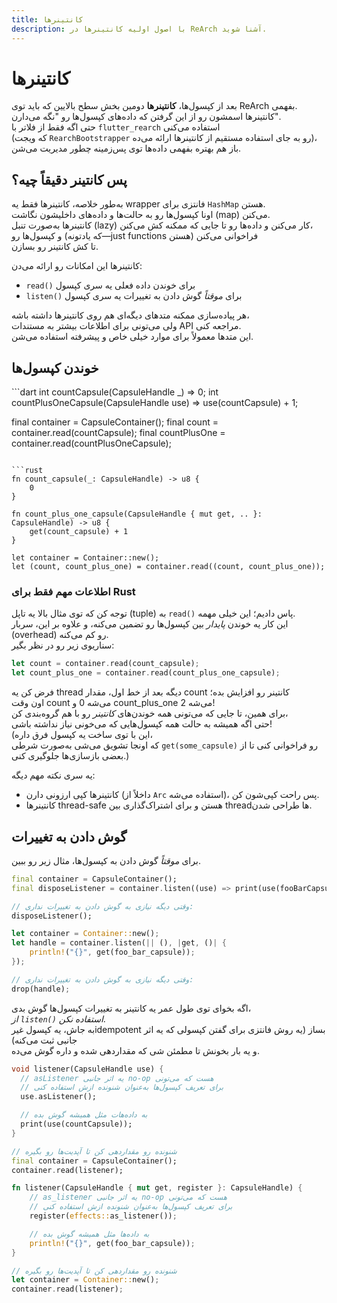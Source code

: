 ```yaml
---
title: کانتینرها
description: با اصول اولیه کانتینرها در ReArch آشنا شوید.
---
```


# کانتینرها
بعد از کپسول‌ها، **کانتینرها** دومین بخش سطح بالایین که باید توی ReArch بفهمی.  
کانتینرها اسمشون رو از این گرفتن که داده‌های کپسول‌ها رو "نگه می‌دارن".  
حتی اگه فقط از فلاتر با `flutter_rearch` استفاده می‌کنی  
(که ویجت `RearchBootstrapper` رو به جای استفاده مستقیم از کانتینرها ارائه می‌ده)،  
باز هم بهتره بفهمی داده‌ها توی پس‌زمینه چطور مدیریت می‌شن.

## پس کانتینر دقیقاً چیه؟
به‌طور خلاصه، کانتینرها فقط یه wrapper فانتزی برای `HashMap` هستن.  
اونا کپسول‌ها رو به حالت‌ها و داده‌های داخلیشون نگاشت (map) می‌کنن.  
کانتینرها به‌صورت تنبل (lazy) کار می‌کنن و داده‌ها رو تا جایی که ممکنه کش می‌کنن،  
و کپسول‌ها رو (که یادتونه—just functions هستن) فراخوانی می‌کنن  
تا کش کانتینر رو بسازن.

کانتینرها این امکانات رو ارائه می‌دن:  
- `read()` برای خوندن داده فعلی یه سری کپسول  
- `listen()` برای *موقتاً* گوش دادن به تغییرات یه سری کپسول  

هر پیاده‌سازی ممکنه متدهای دیگه‌ای هم روی کانتینرها داشته باشه،  
ولی می‌تونی برای اطلاعات بیشتر به مستندات API مراجعه کنی.  
این متدها معمولاً برای موارد خیلی خاص و پیشرفته استفاده می‌شن.

## خوندن کپسول‌ها
<CodeGroup title="خوندن کپسول‌ها">
  ```dart
  int countCapsule(CapsuleHandle _) => 0;
  int countPlusOneCapsule(CapsuleHandle use) => use(countCapsule) + 1;

  final container = CapsuleContainer();
  final count = container.read(countCapsule);
  final countPlusOne = container.read(countPlusOneCapsule);
  ```

  ```rust
  fn count_capsule(_: CapsuleHandle) -> u8 {
      0
  }

  fn count_plus_one_capsule(CapsuleHandle { mut get, .. }: CapsuleHandle) -> u8 {
      get(count_capsule) + 1
  }

  let container = Container::new();
  let (count, count_plus_one) = container.read((count, count_plus_one));
  ```
</CodeGroup>

### اطلاعات مهم فقط برای Rust
توجه کن که توی مثال بالا یه تاپل (tuple) به `read()` پاس دادیم؛ این خیلی مهمه.  
این کار یه خوندن *پایدار* بین کپسول‌ها رو تضمین می‌کنه، و علاوه بر این، سربار (overhead) رو کم می‌کنه.  
سناریوی زیر رو در نظر بگیر:

```rust
let count = container.read(count_capsule);
let count_plus_one = container.read(count_plus_one_capsule);
```

فرض کن یه thread دیگه بعد از خط اول، مقدار count کانتینر رو افزایش بده؛  
اون وقت count می‌شه 0 و count_plus_one می‌شه 2!  
برای همین، تا جایی که می‌تونی همه خوندن‌های *کانتینر* رو با هم گروه‌بندی کن،  
حتی اگه همیشه به حالت همه کپسول‌هایی که می‌خونی نیاز نداشته باشی!  
(این با توی ساخت یه کپسول فرق داره،  
که اونجا تشویق می‌شی به‌صورت شرطی `get(some_capsule)` رو فراخوانی کنی تا از بعضی بازسازی‌ها جلوگیری کنی.)

یه سری نکته مهم دیگه:  
- کانتینرها کپی ارزونی دارن (داخلاً از `Arc` استفاده می‌شه)، پس راحت کپی‌شون کن.  
- کانتینرها thread-safe هستن و برای اشتراک‌گذاری بین threadها طراحی شدن.

## گوش دادن به تغییرات
برای *موقتاً* گوش دادن به کپسول‌ها، مثال زیر رو ببین.
<CodeGroup title="موقتاً گوش دادن به کپسول‌ها">
  ```dart
  final container = CapsuleContainer();
  final disposeListener = container.listen((use) => print(use(fooBarCapsule)));

  // وقتی دیگه نیازی به گوش دادن به تغییرات نداری:  
  disposeListener();
  ```

  ```rust
  let container = Container::new();
  let handle = container.listen(|| (), |get, ()| {
      println!("{}", get(foo_bar_capsule));
  });

  // وقتی دیگه نیازی به گوش دادن به تغییرات نداری:  
  drop(handle);
  ```
</CodeGroup>

اگه بخوای توی طول عمر یه کانتینر به تغییرات کپسول‌ها گوش بدی،  
*از `listen()` استفاده نکن*.  
به جاش، یه کپسول غیرidempotent بساز (یه روش فانتزی برای گفتن کپسولی که یه اثر جانبی ثبت می‌کنه)  
و یه بار بخونش تا مطمئن شی که مقداردهی شده و داره گوش می‌ده.
<CodeGroup title="گوش دادن به کپسول‌ها به‌صورت نامحدود">
  ```dart
  void listener(CapsuleHandle use) {
    // asListener یه اثر جانبی no-op هست که می‌تونی  
    // برای تعریف کپسول‌ها به‌عنوان شنونده ازش استفاده کنی  
    use.asListener();

    // به داده‌هات مثل همیشه گوش بده  
    print(use(countCapsule));
  }

  // شنونده رو مقداردهی کن تا آپدیت‌ها رو بگیره  
  final container = CapsuleContainer();
  container.read(listener);
  ```

  ```rust
  fn listener(CapsuleHandle { mut get, register }: CapsuleHandle) {
      // as_listener یه اثر جانبی no-op هست که می‌تونی  
      // برای تعریف کپسول‌ها به‌عنوان شنونده ازش استفاده کنی  
      register(effects::as_listener());

      // به داده‌ها مثل همیشه گوش بده  
      println!("{}", get(foo_bar_capsule));
  }

  // شنونده رو مقداردهی کن تا آپدیت‌ها رو بگیره  
  let container = Container::new();
  container.read(listener);
  ```
</CodeGroup>
